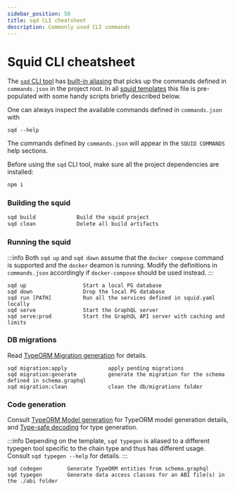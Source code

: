 ```yaml
---
sidebar_position: 50
title: sqd CLI cheatsheet
description: Commonly used CLI commands
---
```


# Squid CLI cheatsheet

The [`sqd` CLI tool](/squid-cli/) has [built-in aliasing](/squid-cli/commands-json) that picks up the commands defined in `commands.json` in the project root. In all [squid templates](/sdk/how-to-start/squid-development/#templates) this file is pre-populated with some handy scripts briefly described below.

One can always inspect the available commands defined in `commands.json` with
```
sqd --help
```
The commands defined by `commands.json` will appear in the `SQUID COMMANDS` help sections.

Before using the `sqd` CLI tool, make sure all the project dependencies are installed:
```sh
npm i
```

### Building the squid

```sh
sqd build             Build the squid project
sqd clean             Delete all build artifacts
```

### Running the squid

:::info
Both `sqd up` and `sqd down` assume that the `docker compose` command is supported and the `docker` deamon is running. Modify the definitions in `commands.json` accordingly if `docker-compose` should be used instead.
:::

```
sqd up                  Start a local PG database
sqd down                Drop the local PG database
sqd run [PATH]          Run all the services defined in squid.yaml locally
sqd serve               Start the GraphQL server
sqd serve:prod          Start the GraphQL API server with caching and limits
```

### DB migrations

Read [TypeORM Migration generation](/sdk/resources/tools/migrations-gen/) for details.

```
sqd migration:apply             apply pending migrations
sqd migration:generate          generate the migration for the schema defined in schema.graphql
sqd migration:clean             clean the db/migrations folder 
```

### Code generation

Consult [TypeORM Model generation](/sdk/resources/tools/model-gen/) for TypeORM model generation details, and [Type-safe decoding](https://docs.subsquid.io/sdk/resources/tools/typegen/) for type generation.

:::info
Depending on the template, `sqd typegen` is aliased to a different typegen tool specific to the chain type and thus has different usage. Consult `sqd typegen --help` for details.
:::

```
sqd codegen        Generate TypeORM entities from schema.graphql
sqd typegen        Generate data access classes for an ABI file(s) in the ./abi folder
```
